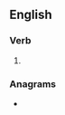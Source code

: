 ==English==

===Verb===
{{head|en|present participle}}

# {{present participle of|gage|lang=en|nocat=1}}

===Anagrams===
* {{anagrams|en|agging}}